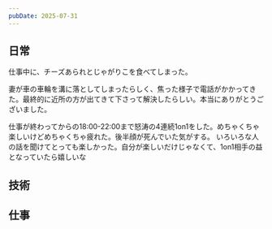 ```yaml
---
pubDate: 2025-07-31
---
```



## 日常

仕事中に、チーズあられとじゃがりこを食べてしまった。

妻が車の車輪を溝に落としてしまったらしく、焦った様子で電話がかかってきた。最終的に近所の方が出てきて下さって解決したらしい。本当にありがとうございました。


仕事が終わってからの18:00-22:00まで怒涛の4連続1on1をした。めちゃくちゃ楽しいけどめちゃくちゃ疲れた。後半顔が死んでいた気がする。
いろいろな人の話を聞けてとっても楽しかった。自分が楽しいだけじゃなくて、1on1相手の益となっていたら嬉しいな

## 技術


## 仕事


